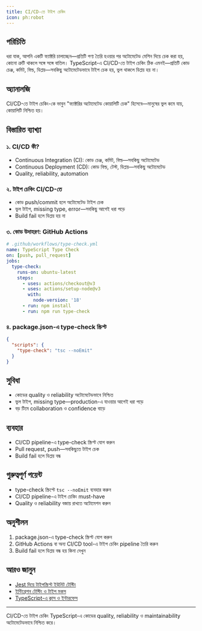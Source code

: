 ```yaml
---
title: CI/CD-তে টাইপ চেকিং
icon: ph:robot
---
```


## পরিচিতি

ধরা যাক, আপনি একটি ফ্যাক্টরি চালাচ্ছেন—প্রতিটি পণ্য তৈরি হওয়ার পর অটোমেটেড মেশিন দিয়ে চেক করা হয়, কোনো ত্রুটি থাকলে সঙ্গে সঙ্গে বাতিল। TypeScript-এ CI/CD-তে টাইপ চেকিং ঠিক এমনই—প্রতিটি কোড চেঞ্জ, কমিট, বিল্ড, ডিপ্লয়—সবকিছু অটোমেটেডভাবে টাইপ চেক হয়, ভুল থাকলে ডিপ্লয় হয় না।

## অ্যানালজি

CI/CD-তে টাইপ চেকিং-কে ভাবুন "ফ্যাক্টরির অটোমেটেড কোয়ালিটি চেক" হিসেবে—মানুষের ভুল কমে যায়, কোয়ালিটি নিশ্চিত হয়।

## বিস্তারিত ব্যাখ্যা

### ১. CI/CD কী?
- Continuous Integration (CI): কোড চেঞ্জ, কমিট, বিল্ড—সবকিছু অটোমেটেড
- Continuous Deployment (CD): কোড বিল্ড, টেস্ট, ডিপ্লয়—সবকিছু অটোমেটেড
- Quality, reliability, automation

### ২. টাইপ চেকিং CI/CD-তে
- কোড push/commit হলে অটোমেটেড টাইপ চেক
- ভুল টাইপ, missing type, error—সবকিছু আগেই ধরা পড়ে
- Build fail হলে ডিপ্লয় হয় না

### ৩. কোড উদাহরণ: GitHub Actions

```yaml
# .github/workflows/type-check.yml
name: TypeScript Type Check
on: [push, pull_request]
jobs:
  type-check:
    runs-on: ubuntu-latest
    steps:
      - uses: actions/checkout@v3
      - uses: actions/setup-node@v3
        with:
          node-version: '18'
      - run: npm install
      - run: npm run type-check
```

### ৪. package.json-এ type-check স্ক্রিপ্ট

```json
{
  "scripts": {
    "type-check": "tsc --noEmit"
  }
}
```

## সুবিধা

- কোডের quality ও reliability অটোমেটেডভাবে নিশ্চিত
- ভুল টাইপ, missing type—production-এ যাওয়ার আগেই ধরা পড়ে
- বড় টিমে collaboration ও confidence বাড়ে

## ব্যবহার

- CI/CD pipeline-এ type-check স্ক্রিপ্ট যোগ করুন
- Pull request, push—সবকিছুতে টাইপ চেক
- Build fail হলে ডিপ্লয় বন্ধ

## গুরুত্বপূর্ণ পয়েন্ট

- type-check স্ক্রিপ্টে `tsc --noEmit` ব্যবহার করুন
- CI/CD pipeline-এ টাইপ চেকিং must-have
- Quality ও reliability বজায় রাখতে অটোমেশন করুন

## অনুশীলন

1. package.json-এ type-check স্ক্রিপ্ট যোগ করুন
2. GitHub Actions বা অন্য CI/CD tool-এ টাইপ চেকিং pipeline তৈরি করুন
3. Build fail হলে ডিপ্লয় বন্ধ হয় কিনা দেখুন

## আরও জানুন
- [Jest দিয়ে টাইপস্ক্রিপ্ট ইউনিট টেস্টিং](/typescript/testing-jest)
- [ইন্টিগ্রেশন টেস্টিং ও টাইপ মকস](/typescript/testing-integration)
- [TypeScript-এ ক্লাস ও ইন্টারফেস](/typescript/classes)

---

CI/CD-তে টাইপ চেকিং TypeScript-এ কোডের quality, reliability ও maintainability অটোমেটেডভাবে নিশ্চিত করে।
